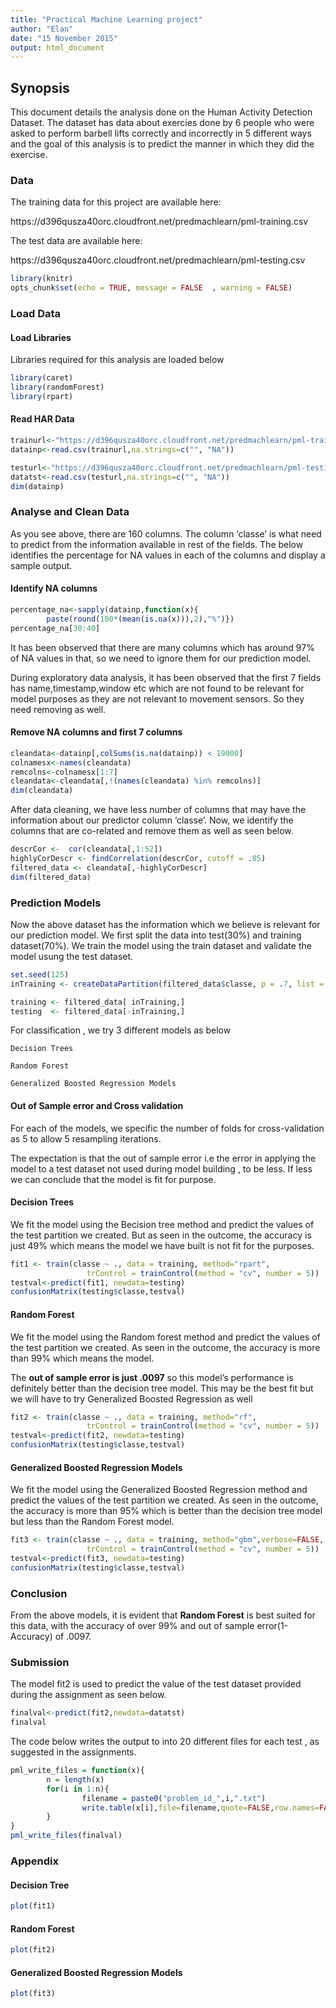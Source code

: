 ```yaml
---
title: "Practical Machine Learning project"
author: "Elan"
date: "15 November 2015"
output: html_document
---
```




## Synopsis
This document details the analysis done on the Human Activity Detection Dataset. The dataset  has data about exercies done by 6 people who were asked to perform barbell lifts correctly and incorrectly in 5 different ways and the goal of this analysis is to predict the manner in which they did the exercise. 


### Data
The training data for this project are available here: 

https://d396qusza40orc.cloudfront.net/predmachlearn/pml-training.csv

The test data are available here: 

https://d396qusza40orc.cloudfront.net/predmachlearn/pml-testing.csv

```r
library(knitr)
opts_chunk$set(echo = TRUE, message = FALSE  , warning = FALSE)

```

### Load Data

#### Load Libraries
Libraries required for this analysis are loaded below

```r
library(caret)
library(randomForest)
library(rpart)
```

#### Read HAR Data
```r

trainurl<-"https://d396qusza40orc.cloudfront.net/predmachlearn/pml-training.csv"
datainp<-read.csv(trainurl,na.strings=c("", "NA"))

testurl<-"https://d396qusza40orc.cloudfront.net/predmachlearn/pml-testing.csv"
datatst<-read.csv(testurl,na.strings=c("", "NA"))
dim(datainp)
```


### Analyse and Clean Data
As you see above, there are 160 columns. The column 'classe' is what need to predict from the information available in rest of the fields. The below identifies the percentage for NA values in each of the columns and display a sample output. 
 
#### Identify NA columns
```r
percentage_na<-sapply(datainp,function(x){
        paste(round(100*(mean(is.na(x))),2),"%")})
percentage_na[30:40]
```

It has been observed that there are many columns which has around 97% of NA values in that, so we need to ignore them for our prediction model.

During exploratory data analysis, it has been observed that the first 7 fields has name,timestamp,window etc which are not found to be relevant for model purposes as they are not relevant to movement sensors. So they need removing as well.
 
#### Remove NA columns and first 7 columns
```r
cleandata<-datainp[,colSums(is.na(datainp)) < 19000]
colnamesx<-names(cleandata)
remcolns<-colnamesx[1:7]
cleandata<-cleandata[,!(names(cleandata) %in% remcolns)]
dim(cleandata)
```

After data cleaning, we have less number of columns that may have the information about our predictor column 'classe'. Now, we identify the columns that are co-related and remove them as well as seen below.
```r
descrCor <-  cor(cleandata[,1:52])
highlyCorDescr <- findCorrelation(descrCor, cutoff = .85)
filtered_data <- cleandata[,-highlyCorDescr]
dim(filtered_data)
```

 
### Prediction Models

Now the above dataset has the information which we believe is relevant for our prediction model. We first split the data into test(30%) and training dataset(70%). We train the model using the train dataset and validate the model usung the test dataset.
```r
set.seed(125)
inTraining <- createDataPartition(filtered_data$classe, p = .7, list = FALSE)

training <- filtered_data[ inTraining,]
testing  <- filtered_data[-inTraining,]
```

For classification , we try 3 different models as below 
 
    Decision Trees
  
    Random Forest
  
    Generalized Boosted Regression Models
  
  
#### Out of Sample error and Cross validation
For each of the models, we specific the number of folds for cross-validation as 5 to allow 5 resampling iterations. 

The expectation is that the out of sample error i.e the error in applying the model to a test dataset not used during model building , to be less. If less we can conclude that the model is fit for purpose. 


#### Decision Trees
We fit the model using the Becision tree method and predict the values of the test partition we created. But as seen in the outcome, the accuracy is just 49% which means the model we have built is not fit for the purposes.
```r
fit1 <- train(classe ~ ., data = training, method="rpart",
                 trControl = trainControl(method = "cv", number = 5))
testval<-predict(fit1, newdata=testing)
confusionMatrix(testing$classe,testval)
```

#### Random Forest
We fit the model using the Random forest method and predict the values of the test partition we created. As seen in the outcome, the accuracy is more than 99% which means the model. 

The __out of sample error is just .0097__ so this model's performance is definitely better than the decision tree model.  This may be the best fit but we will have to try Generalized Boosted Regression as well
```r
fit2 <- train(classe ~ ., data = training, method="rf",
                 trControl = trainControl(method = "cv", number = 5))
testval<-predict(fit2, newdata=testing)
confusionMatrix(testing$classe,testval)
```


#### Generalized Boosted Regression Models
We fit the model using the Generalized Boosted Regression method and predict the values of the test partition we created. As seen in the outcome, the accuracy is more than 95% which is better than the decision tree model but less than  the Random Forest model. 
```r
fit3 <- train(classe ~ ., data = training, method="gbm",verbose=FALSE,
                 trControl = trainControl(method = "cv", number = 5))
testval<-predict(fit3, newdata=testing)
confusionMatrix(testing$classe,testval)
```


### Conclusion
From the above models, it is evident that __Random Forest__ is best suited for this data, with the accuracy of over 99% and out of sample error(1-Accuracy) of .0097.  

### Submission 

The model fit2 is used to predict the value of the test dataset provided during the assignment as seen below.
```r
finalval<-predict(fit2,newdata=datatst)
finalval
```

The code below writes the output to into 20 different files for each test , as suggested in the assignments.
```r
pml_write_files = function(x){
        n = length(x)
        for(i in 1:n){
                filename = paste0("problem_id_",i,".txt")
                write.table(x[i],file=filename,quote=FALSE,row.names=FALSE,col.names=FALSE)
        }
}
pml_write_files(finalval)
```



### Appendix 
#### Decision Tree 
```r
plot(fit1)
```

#### Random Forest
```r
plot(fit2)
```

#### Generalized Boosted Regression Models
```r
plot(fit3)
```
